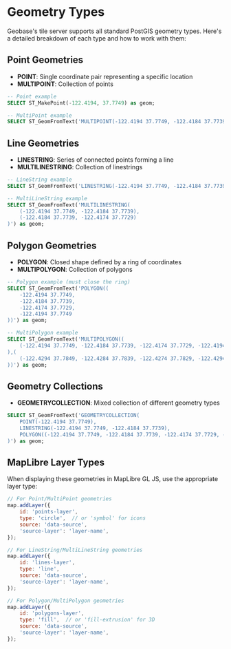 # Geometry Types

Geobase's tile server supports all standard PostGIS geometry types. Here's a detailed breakdown of each type and how to work with them:

## Point Geometries

- **POINT**: Single coordinate pair representing a specific location
- **MULTIPOINT**: Collection of points

```sql
-- Point example
SELECT ST_MakePoint(-122.4194, 37.7749) as geom;

-- MultiPoint example
SELECT ST_GeomFromText('MULTIPOINT(-122.4194 37.7749, -122.4184 37.7739)') as geom;
```

## Line Geometries

- **LINESTRING**: Series of connected points forming a line
- **MULTILINESTRING**: Collection of linestrings

```sql
-- LineString example
SELECT ST_GeomFromText('LINESTRING(-122.4194 37.7749, -122.4184 37.7739)') as geom;

-- MultiLineString example
SELECT ST_GeomFromText('MULTILINESTRING(
    (-122.4194 37.7749, -122.4184 37.7739),
    (-122.4184 37.7739, -122.4174 37.7729)
)') as geom;
```

## Polygon Geometries

- **POLYGON**: Closed shape defined by a ring of coordinates
- **MULTIPOLYGON**: Collection of polygons

```sql
-- Polygon example (must close the ring)
SELECT ST_GeomFromText('POLYGON((
    -122.4194 37.7749,
    -122.4184 37.7739,
    -122.4174 37.7729,
    -122.4194 37.7749
))') as geom;

-- MultiPolygon example
SELECT ST_GeomFromText('MULTIPOLYGON((
    (-122.4194 37.7749, -122.4184 37.7739, -122.4174 37.7729, -122.4194 37.7749)
),(
    (-122.4294 37.7849, -122.4284 37.7839, -122.4274 37.7829, -122.4294 37.7849)
))') as geom;
```

## Geometry Collections

- **GEOMETRYCOLLECTION**: Mixed collection of different geometry types

```sql
SELECT ST_GeomFromText('GEOMETRYCOLLECTION(
    POINT(-122.4194 37.7749),
    LINESTRING(-122.4194 37.7749, -122.4184 37.7739),
    POLYGON((-122.4194 37.7749, -122.4184 37.7739, -122.4174 37.7729, -122.4194 37.7749))
)') as geom;
```

## MapLibre Layer Types

When displaying these geometries in MapLibre GL JS, use the appropriate layer type:

```javascript
// For Point/MultiPoint geometries
map.addLayer({
    id: 'points-layer',
    type: 'circle',  // or 'symbol' for icons
    source: 'data-source',
    'source-layer': 'layer-name',
});

// For LineString/MultiLineString geometries
map.addLayer({
    id: 'lines-layer',
    type: 'line',
    source: 'data-source',
    'source-layer': 'layer-name',
});

// For Polygon/MultiPolygon geometries
map.addLayer({
    id: 'polygons-layer',
    type: 'fill',  // or 'fill-extrusion' for 3D
    source: 'data-source',
    'source-layer': 'layer-name',
});
```
